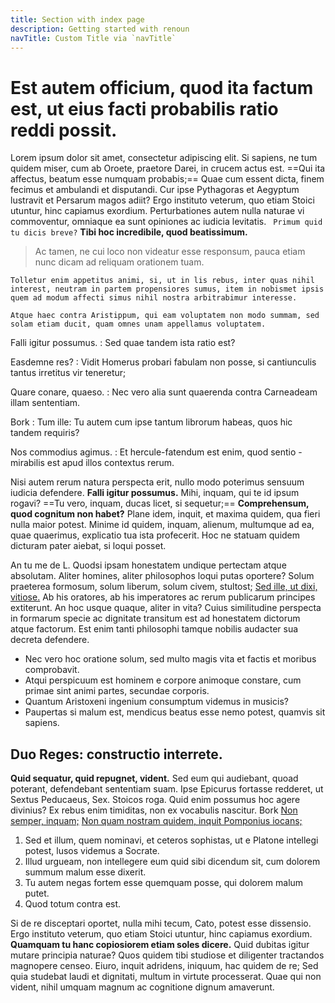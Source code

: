 ```yaml
---
title: Section with index page
description: Getting started with renoun
navTitle: Custom Title via `navTitle`
---
```


# Est autem officium, quod ita factum est, ut eius facti probabilis ratio reddi possit.

Lorem ipsum dolor sit amet, consectetur adipiscing elit. Si sapiens, ne tum quidem miser, cum ab Oroete, praetore Darei, in crucem actus est. ==Qui ita affectus, beatum esse numquam probabis;== Quae cum essent dicta,
finem fecimus et ambulandi et disputandi. Cur ipse Pythagoras et Aegyptum lustravit et Persarum magos adiit?
Ergo instituto veterum, quo etiam Stoici utuntur, hinc capiamus exordium. Perturbationes autem nulla naturae vi commoventur,
omniaque ea sunt opiniones ac iudicia levitatis. ` Primum quid tu dicis breve?` **Tibi hoc incredibile, quod beatissimum.**

> Ac tamen, ne cui loco non videatur esse responsum, pauca etiam nunc dicam ad reliquam orationem tuam.

```plain
Tolletur enim appetitus animi, si, ut in lis rebus, inter quas nihil interest, neutram in partem propensiores sumus, item in nobismet ipsis quem ad modum affecti simus nihil nostra arbitrabimur interesse.

Atque haec contra Aristippum, qui eam voluptatem non modo summam, sed solam etiam ducit, quam omnes unam appellamus voluptatem.
```

Falli igitur possumus.
: Sed quae tandem ista ratio est?

Easdemne res?
: Vidit Homerus probari fabulam non posse, si cantiunculis tantus irretitus vir teneretur;

Quare conare, quaeso.
: Nec vero alia sunt quaerenda contra Carneadeam illam sententiam.

Bork
: Tum ille: Tu autem cum ipse tantum librorum habeas, quos hic tandem requiris?

Nos commodius agimus.
: Et hercule-fatendum est enim, quod sentio -mirabilis est apud illos contextus rerum.

Nisi autem rerum natura perspecta erit, nullo modo poterimus sensuum iudicia defendere. **Falli igitur possumus.** Mihi, inquam, qui te id ipsum rogavi? ==Tu vero, inquam, ducas licet, si sequetur;== **Comprehensum, quod cognitum non habet?** Plane idem, inquit, et maxima quidem, qua fieri nulla maior potest. Minime id quidem, inquam, alienum, multumque ad ea, quae quaerimus, explicatio tua ista profecerit. Hoc ne statuam quidem dicturam pater aiebat, si loqui posset.

An tu me de L. Quodsi ipsam honestatem undique pertectam atque absolutam. Aliter homines, aliter philosophos loqui putas oportere? Solum praeterea formosum, solum liberum, solum civem, stultost; [Sed ille, ut dixi, vitiose.][1] Ab his oratores, ab his imperatores ac rerum publicarum principes extiterunt. An hoc usque quaque, aliter in vita? Cuius similitudine perspecta in formarum specie ac dignitate transitum est ad honestatem dictorum atque factorum. Est enim tanti philosophi tamque nobilis audacter sua decreta defendere.

- Nec vero hoc oratione solum, sed multo magis vita et factis et moribus comprobavit.
- Atqui perspicuum est hominem e corpore animoque constare, cum primae sint animi partes, secundae corporis.
- Quantum Aristoxeni ingenium consumptum videmus in musicis?
- Paupertas si malum est, mendicus beatus esse nemo potest, quamvis sit sapiens.

## Duo Reges: constructio interrete.

**Quid sequatur, quid repugnet, vident.** Sed eum qui audiebant, quoad poterant, defendebant sententiam suam. Ipse Epicurus fortasse redderet, ut Sextus Peducaeus, Sex. Stoicos roga. Quid enim possumus hoc agere divinius? Ex rebus enim timiditas, non ex vocabulis nascitur. Bork [Non semper, inquam;][1] [Non quam nostram quidem, inquit Pomponius iocans;][1]

1. Sed et illum, quem nominavi, et ceteros sophistas, ut e Platone intellegi potest, lusos videmus a Socrate.
2. Illud urgueam, non intellegere eum quid sibi dicendum sit, cum dolorem summum malum esse dixerit.
3. Tu autem negas fortem esse quemquam posse, qui dolorem malum putet.
4. Quod totum contra est.

Si de re disceptari oportet, nulla mihi tecum, Cato, potest esse dissensio. Ergo instituto veterum, quo etiam Stoici utuntur, hinc capiamus exordium. **Quamquam tu hanc copiosiorem etiam soles dicere.** Quid dubitas igitur mutare principia naturae? Quos quidem tibi studiose et diligenter tractandos magnopere censeo. Eiuro, inquit adridens, iniquum, hac quidem de re; Sed quia studebat laudi et dignitati, multum in virtute processerat. Quae qui non vident, nihil umquam magnum ac cognitione dignum amaverunt.

[1]: https://example.com/
